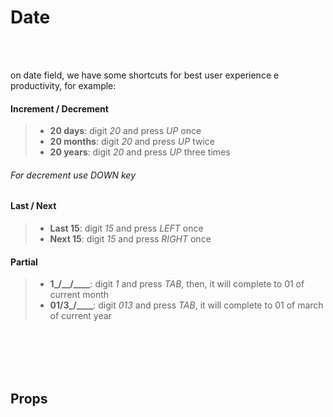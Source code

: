 
<Meta title="Input/Date" component={Input.Date} />

# Date

<br /><br />

<Preview>
  <Story name="Date and Time">
    <Input.Date label='Date' />
  </Story>
</Preview>

on date field, we have some shortcuts for best user experience e productivity, for example:

#### Increment / Decrement
> - **20 days**: digit *20* and press *UP* once
> - **20 months**: digit *20* and press *UP* twice
> - **20 years**: digit *20* and press *UP* three times
###### For decrement use *DOWN* key

#### Last / Next
> - **Last 15**: digit *15* and press *LEFT* once
> - **Next 15**: digit *15* and press *RIGHT* once

#### Partial
> - **1_/\_\_/\_\_\_\_**: digit *1* and press *TAB*, then, it will complete to 01 of current month
> - **01/3\_/\_\_\_\_**: digit *013* and press *TAB*, it will complete to 01 of march of current year


<br /><br /><br /><br />

## Props
<Props of={Input.Date} />
